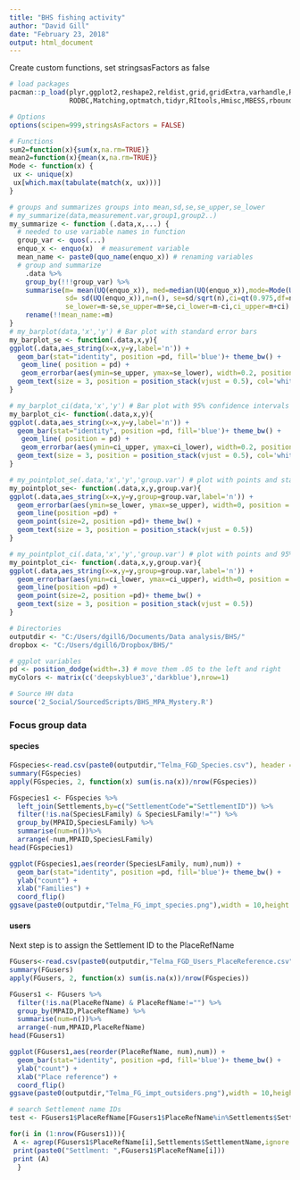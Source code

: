 ```yaml
---
title: "BHS fishing activity"
author: "David Gill"
date: "February 23, 2018"
output: html_document
---
```

Create custom functions, set stringsasFactors as false
```r

# load packages
pacman::p_load(plyr,ggplot2,reshape2,reldist,grid,gridExtra,varhandle,Rmisc,FD,readxl,
               RODBC,Matching,optmatch,tidyr,RItools,Hmisc,MBESS,rbounds,Kendall,corrplot,cowplot,dplyr)

# Options
options(scipen=999,stringsAsFactors = FALSE)

# Functions
sum2=function(x){sum(x,na.rm=TRUE)}
mean2=function(x){mean(x,na.rm=TRUE)}
Mode <- function(x) {
 ux <- unique(x)
 ux[which.max(tabulate(match(x, ux)))]
}

# groups and summarizes groups into mean,sd,se,se_upper,se_lower
# my_summarize(data,measurement.var,group1,group2..)
my_summarize <- function (.data,x,...) {
  # needed to use variable names in function
  group_var <- quos(...)
  enquo_x <- enquo(x)  # measurement variable
  mean_name <- paste0(quo_name(enquo_x)) # renaming variables
  # group and summarize
    .data %>%
    group_by(!!!group_var) %>% 
    summarise(m= mean(UQ(enquo_x)), med=median(UQ(enquo_x)),mode=Mode(UQ(enquo_x)),
              sd= sd(UQ(enquo_x)),n=n(), se=sd/sqrt(n),ci=qt(0.975,df=n-1)*se,
              se_lower=m-se,se_upper=m+se,ci_lower=m-ci,ci_upper=m+ci)  %>% 
    rename(!!mean_name:=m)
}
# my_barplot(data,'x','y') # Bar plot with standard error bars
my_barplot_se <- function(.data,x,y){
ggplot(.data,aes_string(x=x,y=y,label='n')) + 
  geom_bar(stat="identity", position =pd, fill='blue')+ theme_bw() +
   geom_line( position = pd) +
   geom_errorbar(aes(ymin=se_upper, ymax=se_lower), width=0.2, position = pd ) +
  geom_text(size = 3, position = position_stack(vjust = 0.5), col='white') 
}

# my_barplot_ci(data,'x','y') # Bar plot with 95% confidence intervals
my_barplot_ci<- function(.data,x,y){
ggplot(.data,aes_string(x=x,y=y,label='n')) + 
  geom_bar(stat="identity", position =pd, fill='blue')+ theme_bw() +
   geom_line( position = pd) +
   geom_errorbar(aes(ymin=ci_upper, ymax=ci_lower), width=0.2, position = pd ) +
  geom_text(size = 3, position = position_stack(vjust = 0.5), col='white') 
}

# my_pointplot_se(.data,'x','y','group.var') # plot with points and standard errors
my_pointplot_se<- function(.data,x,y,group.var){
ggplot(.data,aes_string(x=x,y=y,group=group.var,label='n')) + 
  geom_errorbar(aes(ymin=se_lower, ymax=se_upper), width=0, position = pd ) +
  geom_line(position =pd) +
  geom_point(size=2, position =pd)+ theme_bw() +
  geom_text(size = 3, position = position_stack(vjust = 0.5)) 
}

# my_pointplot_ci(.data,'x','y','group.var') # plot with points and 95% confidence intervals
my_pointplot_ci<- function(.data,x,y,group.var){
ggplot(.data,aes_string(x=x,y=y,group=group.var,label='n')) + 
  geom_errorbar(aes(ymin=ci_lower, ymax=ci_upper), width=0, position = pd ) +
  geom_line(position =pd) +
  geom_point(size=2, position =pd)+ theme_bw() +
  geom_text(size = 3, position = position_stack(vjust = 0.5)) 
}

# Directories
outputdir <- "C:/Users/dgill6/Documents/Data analysis/BHS/"
dropbox <- "C:/Users/dgill6/Dropbox/BHS/"

# ggplot variables
pd <- position_dodge(width=.3) # move them .05 to the left and right
myColors <- matrix(c('deepskyblue3','darkblue'),nrow=1)

# Source HH data
source('2_Social/SourcedScripts/BHS_MPA_Mystery.R')
```

### Focus group data
#### species
```r
FGspecies<-read.csv(paste0(outputdir,"Telma_FGD_Species.csv"), header = TRUE) 
summary(FGspecies)
apply(FGspecies, 2, function(x) sum(is.na(x))/nrow(FGspecies))

FGspecies1 <- FGspecies %>% 
  left_join(Settlements,by=c("SettlementCode"="SettlementID")) %>% 
  filter(!is.na(SpeciesLFamily) & SpeciesLFamily!="") %>% 
  group_by(MPAID,SpeciesLFamily) %>% 
  summarise(num=n())%>% 
  arrange(-num,MPAID,SpeciesLFamily)
head(FGspecies1)

ggplot(FGspecies1,aes(reorder(SpeciesLFamily, num),num)) + 
  geom_bar(stat="identity", position =pd, fill='blue')+ theme_bw() +
  ylab("count") +
  xlab("Families") +
  coord_flip()
ggsave(paste0(outputdir,"Telma_FG_impt_species.png"),width = 10,height = 6)
```
#### users
 Next step is to assign the Settlement ID to the PlaceRefName
```r
FGusers<-read.csv(paste0(outputdir,"Telma_FGD_Users_PlaceReference.csv"), header = TRUE) 
summary(FGusers)
apply(FGusers, 2, function(x) sum(is.na(x))/nrow(FGspecies))

FGusers1 <- FGusers %>% 
  filter(!is.na(PlaceRefName) & PlaceRefName!="") %>% 
  group_by(MPAID,PlaceRefName) %>% 
  summarise(num=n())%>% 
  arrange(-num,MPAID,PlaceRefName)
head(FGusers1)

ggplot(FGusers1,aes(reorder(PlaceRefName, num),num)) + 
  geom_bar(stat="identity", position =pd, fill='blue')+ theme_bw() +
  ylab("count") +
  xlab("Place reference") +
  coord_flip()
ggsave(paste0(outputdir,"Telma_FG_impt_outsiders.png"),width = 10,height = 6)

# search Settlement name IDs
test <- FGusers1$PlaceRefName[FGusers1$PlaceRefName%in%Settlements$SettlementName]

for(i in (1:nrow(FGusers1))){
 A <- agrep(FGusers1$PlaceRefName[i],Settlements$SettlementName,ignore.case=T,value =T,max.distance = 0.1)
 print(paste0("Settlment: ",FGusers1$PlaceRefName[i]))
 print (A)
  }
```